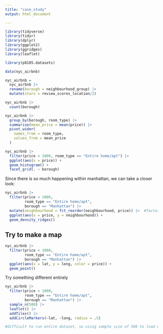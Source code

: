 ```yaml
---
title: "case_study"
output: html_document

---
```


```r
library(tidyverse)
library(tidyr)
library(dplyr)
library(ggplot2)
library(ggridges)
library(leaflet)
```


```r
library(p8105.datasets)

data(nyc_airbnb)

nyc_airbnb = 
  nyc_airbnb |> 
  rename(borough = neighbourhood_group) |> 
  mutate(stars = review_scores_location/2)
```


```r
nyc_airbnb |> 
  count(borough)
```

```r
nyc_airbnb |> 
  group_by(borough, room_type) |> 
  summarise(mean_price = mean(price)) |> 
  pivot_wider(
    names_from = room_type,
    values_from = mean_price
  )
```

```r
nyc_airbnb |> 
  filter(price < 1000, room_type == "Entire home/apt") |> 
  ggplot(aes(x = price)) +
  geom_histogram() + 
  facet_grid(. ~ borough)
```
Since there is so much happening within manhattan, we can take a closer look:


```r
nyc_airbnb |> 
  filter(price < 1000, 
         room_type == "Entire home/apt",
         borough == "Manhattan") |> 
  mutate(neighbourhood = fct_reorder(neighbourhood, price)) |>  #factor reorder of neighborhood by price -- avg price of each neigh
  ggplot(aes(x = price, y = neighbourhood)) + 
  geom_density_ridges()
```

## Try to make a map
```r
nyc_airbnb |> 
  filter(price < 1000, 
         room_type == "Entire home/apt",
         borough == "Manhattan") |> 
  ggplot(aes(x = lat, y = long, color = price)) + 
  geom_point()
```

Try something different entirely
```r
nyc_airbnb |> 
  filter(price < 1000, 
         room_type == "Entire home/apt",
         borough == "Manhattan") |> 
  sample_n(500) |> 
  leaflet() |> 
  addTiles() |> 
  addCircleMarkers(~lat, ~long, radius = .5)

#difficult to run entire dataset, so using sample size of 500 to load easier  
```








